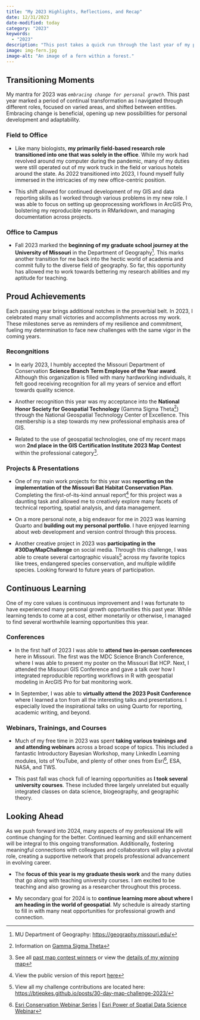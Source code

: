 ```yaml
---
title: "My 2023 Highlights, Reflections, and Recap"
date: 12/31/2023
date-modified: today
category: "2023"
keywords:
  - "2023"
description: "This post takes a quick run through the last year of my professional life, including some of my accomplishments, learning venues, and life transition events. All in all, I think 2023 was a good year and I learned quite a bit in these 52 weeks."
image: img-fern.jpg
image-alt: "An image of a fern within a forest."
---
```


## Transitioning Moments

My mantra for 2023 was *`embracing change for personal growth`*. This past year marked a period of continual transformation as I navigated through different roles, focused on varied areas, and shifted between entities. Embracing change is beneficial, opening up new possibilities for personal development and adaptability.

### Field to Office

-   Like many biologists, **my primarily field-based research role transitioned into one that was solely in the office**. While my work had revolved around my computer during the pandemic, many of my duties were still operated out of my work truck in the field or various hotels around the state. As 2022 transitioned into 2023, I found myself fully immersed in the intricacies of my new office-centric position.

-   This shift allowed for continued development of my GIS and data reporting skills as I worked through various problems in my new role. I was able to focus on setting up geoprocessing workflows in ArcGIS Pro, bolstering my reproducible reports in RMarkdown, and managing documentation across projects.

### Office to Campus

-   Fall 2023 marked the **beginning of my graduate school journey at the University of Missouri** in the Department of Geography^[MU Department of Geography: [https://geography.missouri.edu/](https://geography.missouri.edu/)]. This marks another transition for me back into the hectic world of academia and commit fully to the diverse field of geography. So far, this opportunity has allowed me to work towards bettering my research abilities and my aptitude for teaching.

## Proud Achievements

Each passing year brings additional notches in the proverbial belt. In 2023, I celebrated many small victories and accomplishments across my work. These milestones serve as reminders of my resilience and commitment, fueling my determination to face new challenges with the same vigor in the coming years.

### Recongnitions

-   In early 2023, I humbly accepted the Missouri Department of Conservation **Science Branch Term Employee of the Year award**. Although this organization is filled with many hardworking individuals, it felt good receiving recognition for all my years of service and effort towards quality science.

-   Another recognition this year was my acceptance into the **National Honor Society for Geospatial Technology** (Gamma Sigma Theta^[Information on [Gamma Sigma Theta](https://storymaps.arcgis.com/stories/3e54b622a6d747d3b02c12d26ecd359d)]) through the National Geospatial Technology Center of Excellence. This membership is a step towards my new professional emphasis area of GIS.

-   Related to the use of geospatial technologies, one of my recent maps won **2nd place in the GIS Certification Institute 2023 Map Contest** within the professional category^[See all [past map contest winners](https://www.gisci.org/About-Us/Map-Contest/Previous-Contest-Winners) or view the [details of my winning map](https://btjepkes.github.io/gallery/endangered-species-stamp-collection-map/ )].

### Projects & Presentations

-   One of my main work projects for this year was **reporting on the implementation of the Missouri Bat Habitat Conservation Plan**. Completing the first-of-its-kind annual report^[View the public version of this report [here](https://research.mdc.mo.gov/papers/missouri-department-conservation-bat-habitat-conservation-plan-fy22-annual-report)] for this project was a daunting task and allowed me to creatively explore many facets of technical reporting, spatial analysis, and data management.

-   On a more personal note, a big endeavor for me in 2023 was learning Quarto and **building out my personal portfolio**. I have enjoyed learning about web development and version control through this process.

-   Another creative project in 2023 was **participating in the #30DayMapChallenge** on social media. Through this challenge, I was able to create several cartographic visuals^[View all my challenge contributions are located here: [https://btjepkes.github.io/posts/30-day-map-challenge-2023/](https://btjepkes.github.io/posts/30-day-map-challenge-2023/)] across my favorite topics like trees, endangered species conservation, and multiple wildlife species. Looking forward to future years of participation.

## Continuous Learning

One of my core values is continuous improvement and I was fortunate to have experienced many personal growth opportunities this past year. While learning tends to come at a cost, either monetarily or otherwise, I managed to find several worthwhile learning opportunities this year.

### Conferences

-   In the first half of 2023 I was able to **attend two in-person conferences** here in Missouri. The first was the MDC Science Branch Conference, where I was able to present my poster on the Missouri Bat HCP. Next, I attended the Missouri GIS Conference and gave a talk over how I integrated reproducible reporting workflows in R with geospatial modeling in ArcGIS Pro for bat monitoring work.

-   In September, I was able to **virtually attend the 2023 Posit Conference** where I learned a ton from all the interesting talks and presentations. I especially loved the inspirational talks on using Quarto for reporting, academic writing, and beyond.

### Webinars, Trainings, and Courses

-   Much of my free time in 2023 was spent **taking various trainings and and attending webinars** across a broad scope of topics. This included a fantastic Introductory Bayesian Workshop, many LinkedIn Learning modules, lots of YouTube, and plenty of other ones from Esri^[[Esri Conservation Webinar Series](https://www.esri.com/en-us/lg/industry/conservation/actionable-conservation-science-for-the-global-biodiversity-framework-webinar-series) | [Esri Power of Spatial Data Science Webinar](https://community.esri.com/t5/education-events/webinar-discover-the-power-of-spatial-data-science/ev-p/1348824)], ESA, NASA, and TWS.

-   This past fall was chock full of learning opportunities as **I took several university courses**. These included three largely unrelated but equally integrated classes on data science, biogeography, and geographic theory.

## Looking Ahead

As we push forward into 2024, many aspects of my professional life will continue changing for the better. Continued learning and skill enhancement will be integral to this ongoing transformation. Additionally, fostering meaningful connections with colleagues and collaborators will play a pivotal role, creating a supportive network that propels professional advancement in evolving career.

-   The **focus of this year is my graduate thesis work** and the many duties that go along with teaching university courses. I am excited to be teaching and also growing as a researcher throughout this process.

- My secondary goal for 2024 is to **continue learning more about where I am heading in the world of geospatial**. My schedule is already starting to fill in with many neat opportunities for professional growth and connection.

